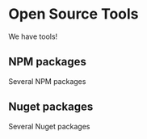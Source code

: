 
# Open Source Tools

We have tools!

## NPM packages

Several NPM packages

## Nuget packages

Several Nuget packages

